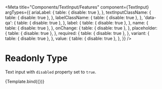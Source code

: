 
<Meta
    title="Components/TextInput/Features"
    component={TextInput}
    argTypes={{
        ariaLabel: {
            table: { disable: true },
        },
        textInputClassName: {
            table: { disable: true },
        },
        labelClassName: {
            table: { disable: true },
        },
        'data-qa': {
            table: { disable: true },
        },
        label: {
            table: { disable: true },
        },
        name: {
            table: { disable: true },
        },
        onChange: {
            table: { disable: true },
        },
        placeholder: {
            table: { disable: true },
        },
        required: {
            table: { disable: true },
        },
        variant: {
            table: { disable: true },
        },
        value: {
            table: { disable: true },
        },
    }}
/>

# Readonly Type

Text input with `disabled` property set to `true`.

<Canvas>
    <Story
        name="ReadOnly"
        args={{
            label: 'Read Only Input',
            placeholder: 'Placeholder',
            name: 'text-input',
            variant: TextInput.variants.SEARCH,
            onChange: action('input changed'),
            disabled: true,
        }}
    >
        {Template.bind({})}
    </Story>
</Canvas>
